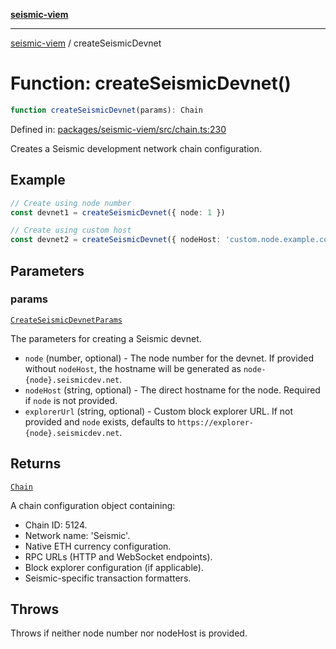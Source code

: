 [**seismic-viem**](/seismic-viem/README.mdx)

---

[seismic-viem](/seismic-viem/globals.mdx) / createSeismicDevnet

# Function: createSeismicDevnet()

```ts
function createSeismicDevnet(params): Chain
```

Defined in: [packages/seismic-viem/src/chain.ts:230](https://github.com/SeismicSystems/seismic-client/blob/1cf28f7efa87d88dbbf125297b22238c4b4e0bba/packages/seismic-viem/src/chain.ts#L230)

Creates a Seismic development network chain configuration.

## Example

```typescript
// Create using node number
const devnet1 = createSeismicDevnet({ node: 1 })

// Create using custom host
const devnet2 = createSeismicDevnet({ nodeHost: 'custom.node.example.com' })
```

## Parameters

### params

[`CreateSeismicDevnetParams`](/seismic-viem/type-aliases/CreateSeismicDevnetParams.mdx)

The parameters for creating a Seismic devnet.

- `node` (number, optional) - The node number for the devnet. If provided without `nodeHost`,
  the hostname will be generated as `node-{node}.seismicdev.net`.
- `nodeHost` (string, optional) - The direct hostname for the node. Required if `node` is not provided.
- `explorerUrl` (string, optional) - Custom block explorer URL. If not provided and `node` exists,
  defaults to `https://explorer-{node}.seismicdev.net`.

## Returns

[`Chain`](https://github.com/wevm/viem)

A chain configuration object containing:

- Chain ID: 5124.
- Network name: 'Seismic'.
- Native ETH currency configuration.
- RPC URLs (HTTP and WebSocket endpoints).
- Block explorer configuration (if applicable).
- Seismic-specific transaction formatters.

## Throws

Throws if neither node number nor nodeHost is provided.
